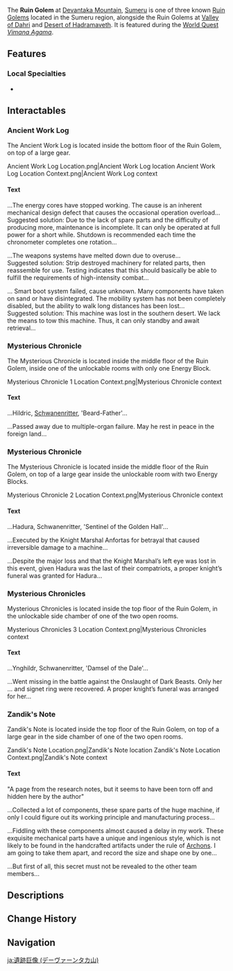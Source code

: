 {{Location Infobox
|title        = Ruin Golem
|image        = Ruin Golem (Devantaka Mountain).png
|type         = Point of Interest
|region       = Sumeru
|subregion    = Dharma Forest
|area         = Ardravi Valley
|subarea      = Devantaka Mountain
}}
The '''Ruin Golem''' at [[Devantaka Mountain]], [[Sumeru]] is one of three known [[Ruin Golem]]s located in the Sumeru region, alongside the Ruin Golems at [[Valley of Dahri]] and [[Desert of Hadramaveth]]. It is featured during the [[World Quest]] ''[[Vimana Agama]]''.

==Features==
===Local Specialties===
* {{Item|Rukkhashava Mushrooms}}

==Interactables==
===Ancient Work Log===
The Ancient Work Log is located inside the bottom floor of the Ruin Golem, on top of a large gear.
<gallery>
Ancient Work Log Location.png|Ancient Work Log location
Ancient Work Log Location Context.png|Ancient Work Log context
</gallery>

====Text====
...The energy cores have stopped working. The cause is an inherent mechanical design defect that causes the occasional operation overload...<br />
Suggested solution: Due to the lack of spare parts and the difficulty of producing more, maintenance is incomplete. It can only be operated at full power for a short while. Shutdown is recommended each time the chronometer completes one rotation...

...The weapons systems have melted down due to overuse...<br />
Suggested solution: Strip destroyed machinery for related parts, then reassemble for use. Testing indicates that this should basically be able to fulfill the requirements of high-intensity combat...

... Smart boot system failed, cause unknown. Many components have taken on sand or have disintegrated. The mobility system has not been completely disabled, but the ability to walk long distances has been lost...<br />
Suggested solution: This machine was lost in the southern desert. We lack the means to tow this machine. Thus, it can only standby and await retrieval...

===Mysterious Chronicle===
The Mysterious Chronicle is located inside the middle floor of the Ruin Golem, inside one of the unlockable rooms with only one Energy Block.
<gallery>
Mysterious Chronicle 1 Location Context.png|Mysterious Chronicle context
</gallery>

====Text====
...Hildric, [[Schwanenritter]], 'Beard-Father'...

...Passed away due to multiple-organ failure. May he rest in peace in the foreign land...

===Mysterious Chronicle===
The Mysterious Chronicle is located inside the middle floor of the Ruin Golem, on top of a large gear inside the unlockable room with two Energy Blocks.
<gallery>
Mysterious Chronicle 2 Location Context.png|Mysterious Chronicle context
</gallery>

====Text====
...Hadura, Schwanenritter, 'Sentinel of the Golden Hall'...

...Executed by the Knight Marshal Anfortas for betrayal that caused irreversible damage to a machine...

...Despite the major loss and that the Knight Marshal’s left eye was lost in this event, given Hadura was the last of their compatriots, a proper knight’s funeral was granted for Hadura...

===Mysterious Chronicles===
Mysterious Chronicles is located inside the top floor of the Ruin Golem, in the unlockable side chamber of one of the two open rooms.
<gallery>
Mysterious Chronicles 3 Location Context.png|Mysterious Chronicles context
</gallery>

====Text====
...Ynghildr, Schwanenritter, 'Damsel of the Dale'...

...Went missing in the battle against the Onslaught of Dark Beasts. Only her ... and signet ring were recovered. A proper knight’s funeral was arranged for her...

===Zandik's Note===
Zandik's Note is located inside the top floor of the Ruin Golem, on top of a large gear in the side chamber of one of the two open rooms.
<gallery>
Zandik's Note Location.png|Zandik's Note location
Zandik's Note Location Context.png|Zandik's Note context
</gallery>

====Text====
"A page from the research notes, but it seems to have been torn off and hidden here by the author"

...Collected a lot of components, these spare parts of the huge machine, if only I could figure out its working principle and manufacturing process...

...Fiddling with these components almost caused a delay in my work. These exquisite mechanical parts have a unique and ingenious style, which is not likely to be found in the handcrafted artifacts under the rule of [[Archon]]s. I am going to take them apart, and record the size and shape one by one...

...But first of all, this secret must not be revealed to the other team members...

==Descriptions==
{{Description|"Behold. Thousands of years of ancient [[Khaenri'ah]] history lie before us!"|Viewpoint, [[The Colossus Watching Devantaka]]}}

==Change History==
{{Change History|3.0}}

==Navigation==
{{PoI Navbox|Sumeru}}

[[ja:遺跡巨像 (デーヴァーンタカ山)]]